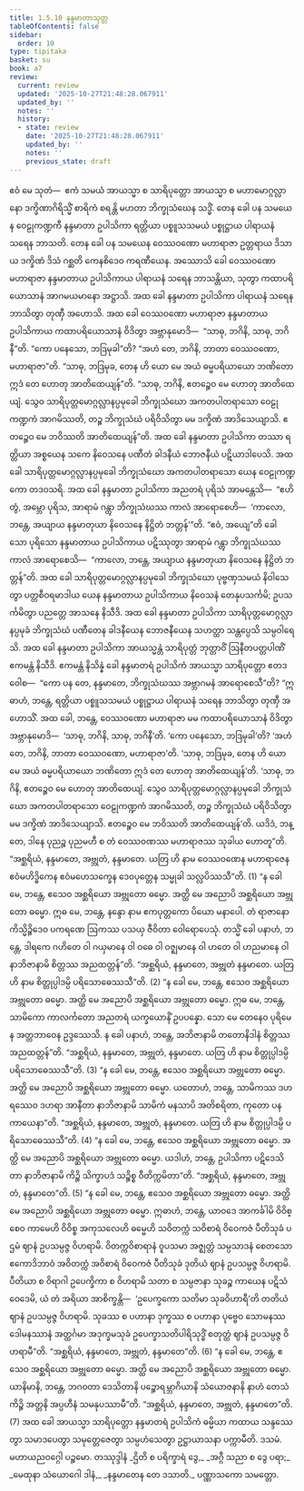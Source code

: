 ```yaml
---
title: 1.5.10 နန္ဒမာတာသုတ္တ
tableOfContents: false
sidebar:
  order: 10
type: tipitaka
basket: su
book: a7
review:
  current: review
  updated: '2025-10-27T21:48:28.067911'
  updated_by: ''
  notes: ''
  history:
  - state: review
    date: '2025-10-27T21:48:28.067911'
    updated_by: ''
    notes: ''
    previous_state: draft
---
```



<ReviewStatus review={frontmatter.review} showDetails={true} />

<HypothesisAnnotation frontmatter={frontmatter} />

<DynamicBreadcrumb />

<Division number="53" book="a7" e="ch" v="16" p="444">

<Paragraph number="310" book="a7">
ဧဝံ မေ သုတံ—  ဧကံ သမယံ အာယသ္မာ စ သာရိပုတ္တော အာယသ္မာ စ မဟာမောဂ္ဂလ္လာနော ဒက္ခိဏာဂိရိသ္မိံ စာရိကံ စရန္တိ မဟတာ ဘိက္ခုသံဃေန သဒ္ဓိံ. တေန ခေါ ပန သမယေန ဝေဠုကဏ္ဍကီ နန္ဒမာတာ ဥပါသိကာ ရတ္တိယာ ပစ္စူသသမယံ ပစ္စုဋ္ဌာယ ပါရာယနံ သရေန ဘာသတိ.
</Paragraph>

<Paragraph number="311" book="a7">
တေန ခေါ ပန သမယေန ဝေဿဝဏော မဟာရာဇာ ဥတ္တရာယ ဒိသာယ ဒက္ခိဏံ ဒိသံ ဂစ္ဆတိ ကေနစိဒေဝ ကရဏီယေန. အဿောသိ ခေါ ဝေဿဝဏော မဟာရာဇာ နန္ဒမာတာယ ဥပါသိကာယ ပါရာယနံ သရေန ဘာသန္တိယာ, သုတွာ ကထာပရိယောသာနံ အာဂမယမာနော အဋ္ဌာသိ.
</Paragraph>

<Paragraph number="312" book="a7">
အထ ခေါ နန္ဒမာတာ ဥပါသိကာ ပါရာယနံ သရေန ဘာသိတွာ တုဏှီ အဟောသိ. အထ ခေါ ဝေဿဝဏော မဟာရာဇာ နန္ဒမာတာယ ဥပါသိကာယ ကထာပရိယောသာနံ ဝိဒိတွာ အဗ္ဘာနုမောဒိ—  “သာဓု, ဘဂိနိ, သာဓု, ဘဂိနီ”တိ. “ကော ပနေသော, ဘဒြမုခါ”တိ? “အဟံ တေ, ဘဂိနိ, ဘာတာ ဝေဿဝဏော, မဟာရာဇာ”တိ. “သာဓု, ဘဒြမုခ, တေန ဟိ ယော မေ အယံ ဓမ္မပရိယာယော ဘဏိတော ဣဒံ တေ ဟောတု အာတိထေယျန်”တိ. “သာဓု, ဘဂိနိ, ဧတဉ္စေဝ မေ ဟောတု အာတိထေယျံ. သွေဝ သာရိပုတ္တမောဂ္ဂလ္လာနပ္ပမုခေါ ဘိက္ခုသံဃော အကတပါတရာသော ဝေဠုကဏ္ဍကံ အာဂမိဿတိ, တဉ္စ ဘိက္ခုသံဃံ ပရိဝိသိတွာ မမ ဒက္ခိဏံ အာဒိသေယျာသိ. ဧတဉ္စေဝ မေ ဘဝိဿတိ အာတိထေယျန်”တိ.
</Paragraph>

<Paragraph number="313" book="a7">
အထ ခေါ နန္ဒမာတာ ဥပါသိကာ တဿာ ရတ္တိယာ အစ္စယေန သကေ နိဝေသနေ ပဏီတံ ခါဒနီယံ ဘောဇနီယံ ပဋိယာဒါပေသိ. အထ ခေါ သာရိပုတ္တမောဂ္ဂလ္လာနပ္ပမုခေါ ဘိက္ခုသံဃော အကတပါတရာသော ယေန ဝေဠုကဏ္ဍကော တဒဝသရိ. အထ ခေါ နန္ဒမာတာ ဥပါသိကာ အညတရံ ပုရိသံ အာမန္တေသိ—  “ဧဟိ တွံ, အမ္ဘော ပုရိသ, အာရာမံ ဂန္တွာ ဘိက္ခုသံဃဿ ကာလံ အာရောစေဟိ—  ‘ကာလော, ဘန္တေ, အယျာယ နန္ဒမာတုယာ နိဝေသနေ နိဋ္ဌိတံ ဘတ္တန်’”တိ. “ဧဝံ, အယျေ”တိ ခေါ သော ပုရိသော နန္ဒမာတာယ ဥပါသိကာယ ပဋိဿုတွာ အာရာမံ ဂန္တွာ ဘိက္ခုသံဃဿ ကာလံ အာရောစေသိ—  “ကာလော, ဘန္တေ, အယျာယ နန္ဒမာတုယာ နိဝေသနေ နိဋ္ဌိတံ ဘတ္တန်”တိ. အထ ခေါ သာရိပုတ္တမောဂ္ဂလ္လာနပ္ပမုခေါ ဘိက္ခုသံဃော ပုဗ္ဗဏှသမယံ နိဝါသေတွာ ပတ္တစီဝရမာဒါယ ယေန နန္ဒမာတာယ ဥပါသိကာယ နိဝေသနံ တေနုပသင်္ကမိ; ဥပသင်္ကမိတွာ ပညတ္တေ အာသနေ နိသီဒိ. အထ ခေါ နန္ဒမာတာ ဥပါသိကာ သာရိပုတ္တမောဂ္ဂလ္လာနပ္ပမုခံ ဘိက္ခုသံဃံ ပဏီတေန ခါဒနီယေန ဘောဇနီယေန သဟတ္ထာ သန္တပ္ပေသိ သမ္ပဝါရေသိ.
</Paragraph>

<Paragraph number="314" book="a7">
အထ ခေါ နန္ဒမာတာ ဥပါသိကာ အာယသ္မန္တံ သာရိပုတ္တံ ဘုတ္တာဝိံ ဩနီတပတ္တပါဏိံ ဧကမန္တံ နိသီဒိ. ဧကမန္တံ နိသိန္နံ ခေါ နန္ဒမာတရံ ဥပါသိကံ အာယသ္မာ သာရိပုတ္တော ဧတဒဝေါစ—  “ကော ပန တေ, နန္ဒမာတေ, ဘိက္ခုသံဃဿ အဗ္ဘာဂမနံ အာရောစေသီ”တိ?
</Paragraph>

<Paragraph number="315" book="a7">
“ဣဓာဟံ, ဘန္တေ, ရတ္တိယာ ပစ္စူသသမယံ ပစ္စုဋ္ဌာယ ပါရာယနံ သရေန ဘာသိတွာ တုဏှီ အဟောသိံ. အထ ခေါ, ဘန္တေ, ဝေဿဝဏော မဟာရာဇာ မမ ကထာပရိယောသာနံ ဝိဒိတွာ အဗ္ဘာနုမောဒိ—  ‘သာဓု, ဘဂိနိ, သာဓု, ဘဂိနီ’တိ. ‘ကော ပနေသော, ဘဒြမုခါ’တိ? ‘အဟံ တေ, ဘဂိနိ, ဘာတာ ဝေဿဝဏော, မဟာရာဇာ’တိ. ‘သာဓု, ဘဒြမုခ, တေန ဟိ ယော မေ အယံ ဓမ္မပရိယာယော ဘဏိတော ဣဒံ တေ ဟောတု အာတိထေယျန်’တိ. ‘သာဓု, ဘဂိနိ, ဧတဉ္စေဝ မေ ဟောတု အာတိထေယျံ. သွေဝ သာရိပုတ္တမောဂ္ဂလ္လာနပ္ပမုခေါ ဘိက္ခုသံဃော အကတပါတရာသော ဝေဠုကဏ္ဍကံ အာဂမိဿတိ, တဉ္စ ဘိက္ခုသံဃံ ပရိဝိသိတွာ မမ ဒက္ခိဏံ အာဒိသေယျာသိ. ဧတဉ္စေဝ မေ ဘဝိဿတိ အာတိထေယျန်’တိ. ယဒိဒံ, ဘန္တေ, ဒါနေ ပုညဉ္စ ပုညမဟီ စ တံ ဝေဿဝဏဿ မဟာရာဇဿ သုခါယ ဟောတူ”တိ.
</Paragraph>

<Paragraph number="316" book="a7">
“အစ္ဆရိယံ, နန္ဒမာတေ, အဗ္ဘုတံ, နန္ဒမာတေ. ယတြ ဟိ နာမ ဝေဿဝဏေန မဟာရာဇေန ဧဝံမဟိဒ္ဓိကေန ဧဝံမဟေသက္ခေန ဒေဝပုတ္တေန သမ္မုခါ သလ္လပိဿသီ”တိ. (1)
</Paragraph>

<Paragraph number="317" book="a7">
“န ခေါ မေ, ဘန္တေ, ဧသေဝ အစ္ဆရိယော အဗ္ဘုတော ဓမ္မော. အတ္ထိ မေ အညောပိ အစ္ဆရိယော အဗ္ဘုတော ဓမ္မော. ဣဓ မေ, ဘန္တေ, နန္ဒော နာမ ဧကပုတ္တကော ပိယော မနာပေါ. တံ ရာဇာနော ကိသ္မိဉ္စိဒေဝ ပကရဏေ ဩကဿ ပသယှ ဇီဝိတာ ဝေါရောပေသုံ. တသ္မိံ ခေါ ပနာဟံ, ဘန္တေ, ဒါရကေ ဂဟိတေ ဝါ ဂယှမာနေ ဝါ ဝဓေ ဝါ ဝဇ္ဈမာနေ ဝါ ဟတေ ဝါ ဟညမာနေ ဝါ နာဘိဇာနာမိ စိတ္တဿ အညထတ္တန်”တိ. “အစ္ဆရိယံ, နန္ဒမာတေ, အဗ္ဘုတံ နန္ဒမာတေ. ယတြ ဟိ နာမ စိတ္တုပ္ပါဒမ္ပိ ပရိသောဓေဿသီ”တိ. (2)
</Paragraph>

<Paragraph number="318" book="a7">
“န ခေါ မေ, ဘန္တေ, ဧသေဝ အစ္ဆရိယော အဗ္ဘုတော ဓမ္မော. အတ္ထိ မေ အညောပိ အစ္ဆရိယော အဗ္ဘုတော ဓမ္မော. ဣဓ မေ, ဘန္တေ, သာမိကော ကာလင်္ကတော အညတရံ ယက္ခယောနိံ ဥပပန္နော. သော မေ တေနေဝ ပုရိမေန အတ္တဘာဝေန ဥဒ္ဒဿေသိ. န ခေါ ပနာဟံ, ဘန္တေ, အဘိဇာနာမိ တတောနိဒါနံ စိတ္တဿ အညထတ္တန်”တိ. “အစ္ဆရိယံ, နန္ဒမာတေ, အဗ္ဘုတံ, နန္ဒမာတေ. ယတြ ဟိ နာမ စိတ္တုပ္ပါဒမ္ပိ ပရိသောဓေဿသီ”တိ. (3)
</Paragraph>

<Paragraph number="319" book="a7">
“န ခေါ မေ, ဘန္တေ, ဧသေဝ အစ္ဆရိယော အဗ္ဘုတော ဓမ္မော. အတ္ထိ မေ အညောပိ အစ္ဆရိယော အဗ္ဘုတော ဓမ္မော. ယတောဟံ, ဘန္တေ, သာမိကဿ ဒဟရဿေဝ ဒဟရာ အာနီတာ နာဘိဇာနာမိ သာမိကံ မနသာပိ အတိစရိတာ, ကုတော ပန ကာယေနာ”တိ. “အစ္ဆရိယံ, နန္ဒမာတေ, အဗ္ဘုတံ, နန္ဒမာတေ. ယတြ ဟိ နာမ စိတ္တုပ္ပါဒမ္ပိ ပရိသောဓေဿသီ”တိ. (4)
</Paragraph>

<Paragraph number="320" book="a7">
“န ခေါ မေ, ဘန္တေ, ဧသေဝ အစ္ဆရိယော အဗ္ဘုတော ဓမ္မော. အတ္ထိ မေ အညောပိ အစ္ဆရိယော အဗ္ဘုတော ဓမ္မော. ယဒါဟံ, ဘန္တေ, ဥပါသိကာ ပဋိဒေသိတာ နာဘိဇာနာမိ ကိဉ္စိ သိက္ခာပဒံ သဉ္စိစ္စ ဝီတိက္ကမိတာ”တိ. “အစ္ဆရိယံ, နန္ဒမာတေ, အဗ္ဘုတံ, နန္ဒမာတေ”တိ. (5)
</Paragraph>

<Paragraph number="321" book="a7">
“န ခေါ မေ, ဘန္တေ, ဧသေဝ အစ္ဆရိယော အဗ္ဘုတော ဓမ္မော. အတ္ထိ မေ အညောပိ အစ္ဆရိယော အဗ္ဘုတော ဓမ္မော. ဣဓာဟံ, ဘန္တေ, ယာဝဒေ အာကင်္ခါမိ ဝိဝိစ္စေဝ ကာမေဟိ ဝိဝိစ္စ အကုသလေဟိ ဓမ္မေဟိ သဝိတက္ကံ သဝိစာရံ ဝိဝေကဇံ ပီတိသုခံ ပဌမံ ဈာနံ ဥပသမ္ပဇ္ဇ ဝိဟရာမိ. ဝိတက္ကဝိစာရာနံ ဝူပသမာ အဇ္ဈတ္တံ သမ္ပသာဒနံ စေတသော ဧကောဒိဘာဝံ အဝိတက္ကံ အဝိစာရံ ဝိဝေကဇံ ပီတိသုခံ ဒုတိယံ ဈာနံ ဥပသမ္ပဇ္ဇ ဝိဟရာမိ. ပီတိယာ စ ဝိရာဂါ ဥပေက္ခိကာ စ ဝိဟရာမိ သတာ စ သမ္ပဇာနာ သုခဉ္စ ကာယေန ပဋိသံဝေဒေမိ, ယံ တံ အရိယာ အာစိက္ခန္တိ—  ‘ဥပေက္ခကော သတိမာ သုခဝိဟာရီ’တိ တတိယံ ဈာနံ ဥပသမ္ပဇ္ဇ ဝိဟရာမိ. သုခဿ စ ပဟာနာ ဒုက္ခဿ စ ပဟာနာ ပုဗ္ဗေဝ သောမနဿဒေါမနဿာနံ အတ္ထင်္ဂမာ အဒုက္ခမသုခံ ဥပေက္ခာသတိပါရိသုဒ္ဓိံ စတုတ္ထံ ဈာနံ ဥပသမ္ပဇ္ဇ ဝိဟရာမီ”တိ. “အစ္ဆရိယံ, နန္ဒမာတေ, အဗ္ဘုတံ, နန္ဒမာတေ”တိ. (6)
</Paragraph>

<Paragraph number="322" book="a7">
“န ခေါ မေ, ဘန္တေ, ဧသေဝ အစ္ဆရိယော အဗ္ဘုတော ဓမ္မော. အတ္ထိ မေ အညောပိ အစ္ဆရိယော အဗ္ဘုတော ဓမ္မော. ယာနိမာနိ, ဘန္တေ, ဘဂဝတာ ဒေသိတာနိ ပဉ္စောရမ္ဘာဂိယာနိ သံယောဇနာနိ နာဟံ တေသံ ကိဉ္စိ အတ္တနိ အပ္ပဟီနံ သမနုပဿာမီ”တိ. “အစ္ဆရိယံ, နန္ဒမာတေ, အဗ္ဘုတံ, နန္ဒမာတေ”တိ. (7)
</Paragraph>

<Paragraph number="323" book="a7">
အထ ခေါ အာယသ္မာ သာရိပုတ္တော နန္ဒမာတရံ ဥပါသိကံ ဓမ္မိယာ ကထာယ သန္ဒဿေတွာ သမာဒပေတွာ သမုတ္တေဇေတွာ သမ္ပဟံသေတွာ ဥဋ္ဌာယာသနာ ပက္ကာမီတိ.

</Paragraph>
</Division>

<Paragraph number="324" type="center" book="a7">
ဒသမံ.



</Paragraph>

<Paragraph number="325" type="center" book="a7">
မဟာယညဝဂ္ဂေါ ပဉ္စမော.



</Paragraph>

<Paragraph number="326" type="center" book="a7">
တဿုဒ္ဒါနံ


</Paragraph>

<Paragraph number="327" type="verses" book="a7">
_ဌိတိ စ ပရိက္ခာရံ ဒွေ,_  
_အဂ္ဂီ သညာ စ ဒွေ ပရာ;_  
_မေထုနာ သံယောဂေါ ဒါနံ,_  
_နန္ဒမာတေန တေ ဒသာတိ._  


</Paragraph>

<Paragraph number="328" type="center" book="a7">
ပဏ္ဏာသကော သမတ္တော.
</Paragraph>